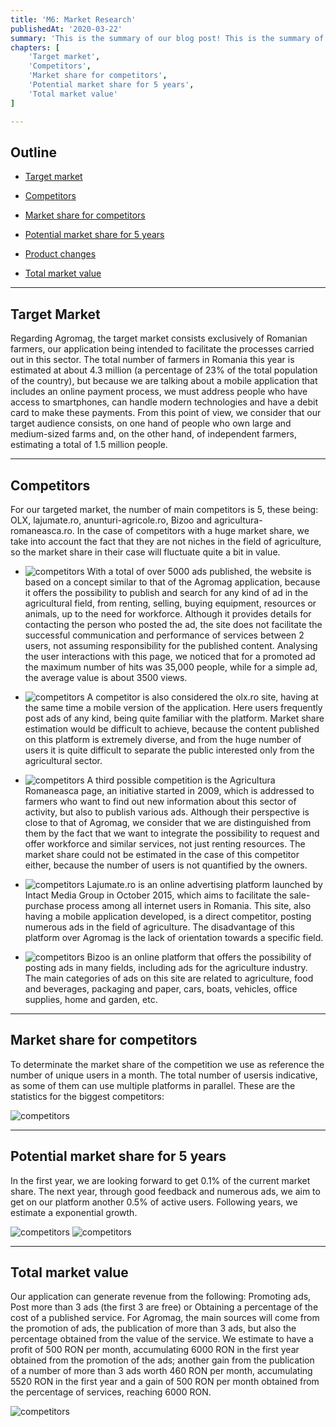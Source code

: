 ```yaml
---
title: 'M6: Market Research'
publishedAt: '2020-03-22'
summary: 'This is the summary of our blog post! This is the summary of our blog post! This is the summary of our blog post!'
chapters: [
    'Target market',
    'Competitors',
    'Market share for competitors',
    'Potential market share for 5 years',
    'Total market value'
]

---
```


## Outline

- [Target market](#target-market)

- [Competitors](#competitors)

- [Market share for competitors](#market-competitors)

- [Potential market share for 5 years](#market-share)

- [Product changes](#product-changes)

- [Total market value](#total-market)

---

## Target Market

Regarding Agromag, the target market consists exclusively of Romanian farmers, our application being intended to facilitate the processes carried out in this sector. The total number of farmers in Romania this year is estimated at about 4.3 million (a percentage of 23% of the total population of the country), but because we are talking about a mobile application that includes an online payment process, we must address people who have access to smartphones, can handle modern technologies and have a debit card to make these payments. From this point of view, we consider that our target audience consists, on one hand of people who own large and medium-sized farms and, on the other hand, of independent farmers, estimating a total of 1.5 million people.

---

## Competitors

For our targeted market, the number of main competitors is 5, these being: OLX, lajumate.ro, anunturi-agricole.ro, Bizoo and agricultura-romaneasca.ro. In the case of competitors with a huge market share, we take into account the fact that they are not niches in the field of agriculture, so the market share in their case will fluctuate quite a bit in value.

- ![competitors](/images/image26.png)
With a total of over 5000 ads published, the website is based on a concept similar to that of the Agromag application, because it offers the possibility to publish and search for any kind of ad in the agricultural field, from renting, selling, buying equipment, resources or animals, up to the need for workforce. Although it provides details for contacting the person who posted the ad, the site does not facilitate the successful communication and performance of services between 2 users, not assuming responsibility for the published content. Analysing the user interactions with this page, we noticed that for a promoted ad the maximum number of hits was 35,000 people, while for a simple ad, the average value is about 3500 views.

- ![competitors](/images/image27.png)
A competitor is also considered the olx.ro site, having at the same time a mobile version of the application. Here users frequently post ads of any kind, being quite familiar with the platform. Market share estimation would be difficult to achieve, because the content published on this platform is extremely diverse, and from the huge number of users it is quite difficult to separate the public interested only from the agricultural sector.

- ![competitors](/images/image28.png)
A third possible competition is the Agricultura Romaneasca page, an initiative started in 2009, which is addressed to farmers who want to find out new information about this sector of activity, but also to publish various ads. Although their perspective is close to that of Agromag, we consider that we are distinguished from them by the fact that we want to integrate the possibility to request and offer workforce and similar services, not just renting resources. The market share could not be estimated in the case of this competitor either, because the number of users is not quantified by the owners.

- ![competitors](/images/image29.png)
Lajumate.ro is an online advertising platform launched by Intact Media Group in October 2015, which aims to facilitate the sale-purchase process among all internet users in Romania. This site, also having a mobile application developed, is a direct competitor, posting numerous ads in the field of agriculture. The disadvantage of this platform over Agromag is the lack of orientation towards a specific field.

- ![competitors](/images/image30.png)
Bizoo is an online platform that offers the possibility of posting ads in many fields, including ads for the agriculture industry. The main categories of ads on this site are related to agriculture, food and beverages, packaging and paper, cars, boats, vehicles, office supplies, home and garden, etc.

---

## Market share for competitors

To determinate the market share of the competition we use as reference the number of unique users in a month. The total number of usersis indicative, as some of them can use multiple platforms in parallel. These are the statistics for the biggest competitors:

![competitors](/images/image31.png)

---

## Potential market share for 5 years

In the first year, we are looking forward to get 0.1% of the current market share. The next year, through good feedback and numerous ads, we aim to get on our platform another 0.5% of active users. Following years, we estimate a exponential growth.

![competitors](/images/image32.png)
![competitors](/images/image33.png)

---

## Total market value

Our application can generate revenue from the following: Promoting ads, Post more than 3 ads (the first 3 are free) or Obtaining a percentage of the cost of a published service. For Agromag, the main sources will come from the promotion of ads, the publication of more than 3 ads, but also the percentage obtained from the value of the service. We estimate to have a profit of 500 RON per month, accumulating 6000 RON in the first year obtained from the promotion of the ads; another gain from the publication of a number of more than 3 ads worth 460 RON per month, accumulating 5520 RON in the first year and a gain of 500 RON per month obtained from the percentage of services, reaching 6000 RON.

![competitors](/images/image34.png)





